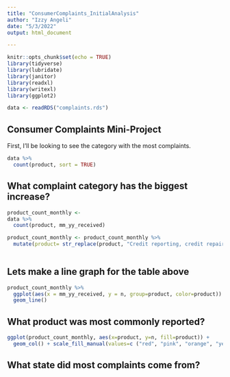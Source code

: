 ```yaml
---
title: "ConsumerComplaints_InitialAnalysis"
author: "Izzy Angeli"
date: "5/3/2022"
output: html_document

---
```


```r
knitr::opts_chunk$set(echo = TRUE)
library(tidyverse)
library(lubridate)
library(janitor)
library(readxl)
library(writexl)
library(ggplot2)

data <- readRDS("complaints.rds")

```

## Consumer Complaints Mini-Project

First, I'll be looking to see the category with the most complaints. 


```r

data %>% 
  count(product, sort = TRUE)

```

## What complaint category has the biggest increase?

```r

product_count_monthly <-
data %>% 
  count(product, mm_yy_received)

product_count_monthly <- product_count_monthly %>% 
  mutate(product= str_replace(product, "Credit reporting, credit repair services, or other personal consumer reports", "Credit reports and repairs"),product= str_replace(product, "Money transfer, virtual currency, or money service" , "Money services"), product= str_replace(product, "Payday loan, title loan, or personal loan", "Payday, title, personal loans")) 
  

```

## Lets make a line graph for the table above

```r

product_count_monthly %>%
  ggplot(aes(x = mm_yy_received, y = n, group=product, color=product)) +
  geom_line()

```


## What product was most commonly reported? 

```r

ggplot(product_count_monthly, aes(x=product, y=n, fill=product)) +
  geom_col() + scale_fill_manual(values=c ("red", "pink", "orange", "yellow", "pink", "orange", "green", "blue" , "purple")) + theme(axis.text.x = element_text(angle = 90))


```


## What state did most complaints come from? 
```r

```

